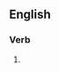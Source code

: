 ==English==

===Verb===
{{head|en|verb form}}

# {{present participle of|pulverize|lang=en|nocat=1}}